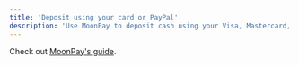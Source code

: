 ```yaml
---
title: 'Deposit using your card or PayPal'
description: 'Use MoonPay to deposit cash using your Visa, Mastercard, Bank and PayPal.'
---
```




Check out [MoonPay's guide](https://support.moonpay.com/customers/docs/how-to-buy-cryptocurrency-with-moonpay). 
